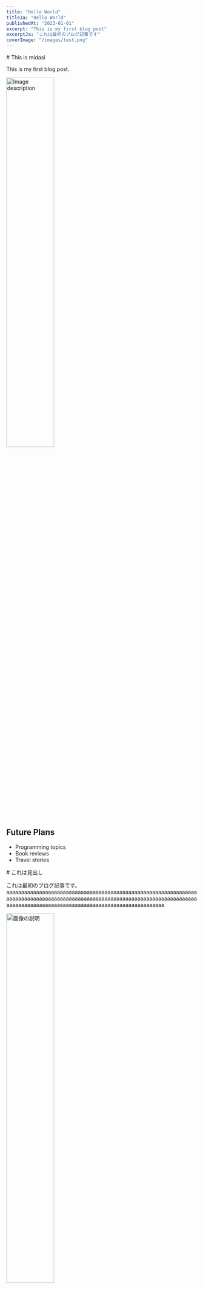 ```yaml
---
title: "Hello World"
titleJa: "Hello World"
publishedAt: "2023-01-01"
excerpt: "This is my first blog post"
excerptJa: "これは最初のブログ記事です"
coverImage: "/images/test.png"
---
```


<LanguageContent lang="en">
# This is midasi

This is my first blog post.

<img src="/images/test.png" alt="Image description" width="50%" />

## Future Plans

- Programming topics
- Book reviews
- Travel stories
</LanguageContent>

<LanguageContent lang="ja">
# これは見出し

これは最初のブログ記事です。aaaaaaaaaaaaaaaaaaaaaaaaaaaaaaaaaaaaaaaaaaaaaaaaaaaaaaaaaaaaaaaaaaaaaaaaaaaaaaaaaaaaaaaaaaaaaaaaaaaaaaaaaaaaaaaaaaaaaaaaaaaaaaaaaaaaaaaaaaaaaaaaaaaaaaaaaaaaaaaaaaaaaaaaaaaaaaaaaaaaa

<img src="/images/test.png" alt="画像の説明" width="50%" />

## 今後の予定

- プログラミングの話
- 読んだ本の感想
- 旅行記

</LanguageContent>